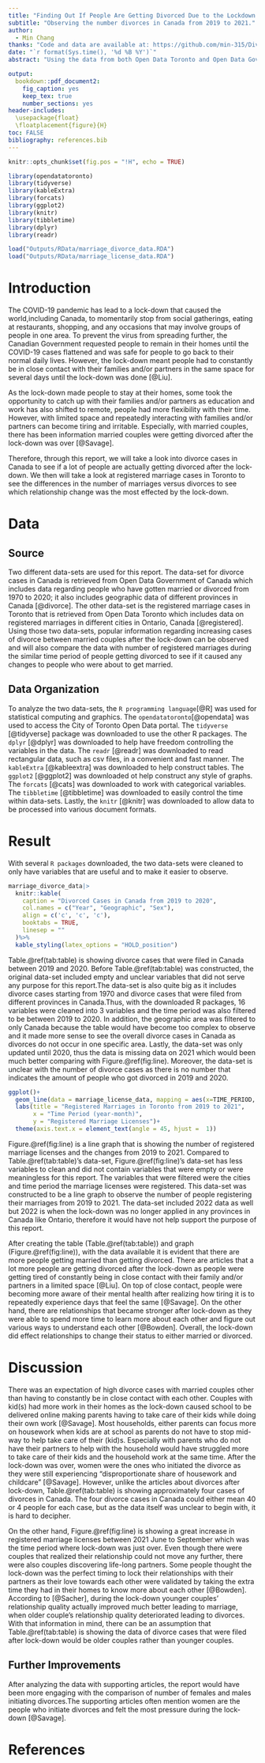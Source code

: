 ```yaml
---
title: "Finding Out If People Are Getting Divorced Due to the Lockdown Caused by the COVID-19 Pandemic."
subtitle: "Observing the number divorces in Canada from 2019 to 2021."
author: 
  - Min Chang
thanks: "Code and data are available at: https://github.com/min-315/Divorces-During-Lockdown.git"
date: "`r format(Sys.time(), '%d %B %Y')`"
abstract: "Using the data from both Open Data Toronto and Open Data Government of Canada, this report looks into registered marriage and divorce cases that may have occurred due to the COVID-19 Lockdown. The lockdown has made people to stay with their family or partners every day at their homes to lower the COVID-19 cases. However, the result of the lockdown were not only lowered COVID-19 cases but also changes in martial statuses from either married or divorced. Further analysis of the data was done to yield a better understanding to the changes in martial statuses after the lockdown. \\par \\textbf{Keywords:} COVID-19, Lockdown, Marriage, Divorce, Toronto, Canada, Open Data Toronto, Open Data Government of Canada"

output:
  bookdown::pdf_document2:
    fig_caption: yes
    keep_tex: true
    number_sections: yes
header-includes:
  \usepackage{float}
  \floatplacement{figure}{H}
toc: FALSE
bibliography: references.bib
---
```


\tableofcontents

```r
knitr::opts_chunk$set(fig.pos = "!H", echo = TRUE)

library(opendatatoronto)
library(tidyverse)
library(kableExtra)
library(forcats)
library(ggplot2)
library(knitr)
library(tibbletime)
library(dplyr)
library(readr)

load("Outputs/RData/marriage_divorce_data.RDA")
load("Outputs/RData/marriage_license_data.RDA")
```

# Introduction
The COVID-19 pandemic has lead to a lock-down that caused the world,including Canada, to momentarily stop from social gatherings, eating at restaurants, shopping, and any occasions that may involve groups of people in one area. To prevent the virus from spreading further, the Canadian Government requested people to remain in their homes until the COVID-19 cases flattened and was safe for people to go back to their normal daily lives. However, the lock-down meant people had to constantly be in close contact with their families and/or partners in the same space for several days until the lock-down was done [@Liu].

As the lock-down made people to stay at their homes, some took the opportunity to catch up with their families and/or partners as education and work has also shifted to remote, people had more flexibility with their time. However, with limited space and repeatedly interacting with families and/or partners can become tiring and irritable. Especially, with married couples, there has been information married couples were getting divorced after the lock-down was over [@Savage].

Therefore, through this report, we will take a look into divorce cases in Canada to see if a lot of people are actually getting divorced after the lock-down. We then will take a look at registered marriage cases in Toronto to see the differences in the number of marriages versus divorces to see which relationship change was the most effected by the lock-down. 

# Data

## Source
Two different data-sets are used for this report. The data-set for divorce cases in Canada is retrieved from Open Data Government of Canada which includes data regarding people who have gotten married or divorced from 1970 to 2020; it also includes geographic data of different provinces in Canada [@divorce]. The other data-set is the registered marriage cases in Toronto that is retrieved from Open Data Toronto which includes data on registered marriages in different cities in Ontario, Canada [@registered]. Using those two data-sets, popular information regarding increasing cases of divorce between married couples after the lock-down can be observed and will also compare the data with number of registered marriages during the similar time period of people getting divorced to see if it caused any changes to people who were about to get married. 


## Data Organization

To analyze the two data-sets, the `R programming language`[@R] was used for statistical computing and graphics.
The `opendatatoronto`[@opendata] was used to access the City of Toronto Open Data portal. The `tidyverse` [@tidyverse] package was downloaded to use the other R packages. The `dplyr` [@dplyr] was downloaded to help have freedom controlling the variables in the data. The `readr` [@readr] was downloaded to read rectangular data, such as csv files, in a convenient and fast manner. The `kableExtra` [@kableextra] was downloaded to help construct tables. The `ggplot2` [@ggplot2] was downloaded ot help construct any style of graphs. The `forcats` [@cats] was downloaded to work with categorical variables. The `tibbletime` [@tibbletime] was downloaded to easily control the time within data-sets. Lastly, the `knitr` [@knitr] was downloaded to allow data to be processed into various document formats. 

# Result

With several `R packages` downloaded, the two data-sets were cleaned to only have variables that are useful and to make it easier to observe.  

```r

marriage_divorce_data|>
  knitr::kable(
    caption = "Divorced Cases in Canada from 2019 to 2020",
    col.names = c("Year", "Geographic", "Sex"),
    align = c('c', 'c', 'c'),
    booktabs = TRUE,
    linesep = ""
  )%>%
  kable_styling(latex_options = "HOLD_position")
```

Table.\@ref(tab:table) is showing divorce cases that were filed in Canada between 2019 and 2020. Before Table.\@ref(tab:table) was constructed, the original data-set included empty and unclear variables that did not serve any purpose for this report.The data-set is also quite big as it includes divorce cases starting from 1970 and divorce cases that were filed from different provinces in Canada.Thus, with the downloaded R packages, 16 variables were cleaned into 3 variables and the time period was also filtered to be between 2019 to 2020. In addition, the geographic area was filtered to only Canada because the table would have become too complex to observe and it made more sense to see the overall divorce cases in Canada as divorces do not occur in one specific area. Lastly, the data-set was only updated until 2020, thus the data is missing data on 2021 which would been much better comparing with Figure.\@ref(fig:line). Moreover, the data-set is unclear with the number of divorce cases as there is no number that indicates the amount of people who got divorced in 2019 and 2020.

```r

ggplot()+
  geom_line(data = marriage_license_data, mapping = aes(x=TIME_PERIOD, y=MARRIAGE_LICENSES, group = 1))+
  labs(title = "Registered Marriages in Toronto from 2019 to 2021",
       x = "Time Period (year-month)",
       y = "Registered Marriage Licenses")+
  theme(axis.text.x = element_text(angle = 45, hjust =  1))
```

Figure.\@ref(fig:line) is a line graph that is showing the number of registered marriage licenses and the changes from 2019 to 2021. Compared to Table.\@ref(tab:table)'s data-set, Figure.\@ref(fig:line)'s data-set has less variables to clean and did not contain variables that were empty or were meaningless for this report. The variables that were filtered were the cities and time period the marriage licenses were registered. This data-set was constructed to be a line graph to observe the number of people registering their marriages from 2019 to 2021. The data-set included 2022 data as well but 2022 is when the lock-down was no longer applied in any provinces in Canada like Ontario, therefore it would have not help support the purpose of this report. 

After creating the table (Table.\@ref(tab:table)) and graph (Figure.\@ref(fig:line)), with the data available it is evident that there are more people getting married than getting divorced. There are articles that a lot more people are getting divorced after the lock-down as people were getting tired of constantly being in close contact with their family and/or partners in a limited space [@Liu]. On top of close contact, people were becoming more aware of their mental health after realizing how tiring it is to repeatedly experience days that feel the same [@Savage]. On the other hand, there are relationships that became stronger after lock-down as they were able to spend more time to learn more about each other and figure out various ways to understand each other [@Bowden]. Overall, the lock-down did effect relationships to change their status to either married or divorced. 

# Discussion

There was an expectation of high divorce cases with married couples other than having to constantly be in close contact with each other. Couples with kid(s) had more work in their homes as the lock-down caused school to be delivered online making parents having to take care of their kids while doing their own work [@Savage]. Most households, either parents can focus more on housework when kids are at school as parents do not have to stop mid-way to help take care of their (kid)s. Especially with parents who do not have their partners to help with the household would have struggled more to take care of their kids and the household work at the same time. After the lock-down was over, women were the ones who initiated the divorce as they were still experiencing "disproportionate share of housework and childcare" [@Savage]. However, unlike the articles about divorces after lock-down, Table.\@ref(tab:table) is showing approximately four cases of divorces in Canada. The four divorce cases in Canada could either mean 40 or 4 people for each case, but as the data itself was unclear to begin with, it is hard to decipher.

On the other hand, Figure.\@ref(fig:line) is showing a great increase in registered marriage licenses between 2021 June to September which was the time period where lock-down was just over. Even though there were couples that realized their relationship could not move any further, there were also couples discovering life-long partners. Some people thought the lock-down was the perfect timing to lock their relationships with their partners as their love towards each other were validated by taking the extra time they had in their homes to know more about each other [@Bowden]. According to [@Sacher], during the lock-down younger couples' relationship quality actually improved much better leading to marriage, when older couple's relationship quality deteriorated leading to divorces. With that information in mind, there can be an assumption that Table.\@ref(tab:table) is showing the data of divorce cases that were filed after lock-down would be older couples rather than younger couples. 

## Further Improvements

After analyzing the data with supporting articles, the report would have been more engaging with the comparison of number of females and males initiating divorces.The supporting articles often mention women are the people who initiate divorces and felt the most pressure during the lock-down [@Savage].

\newpage

# References

